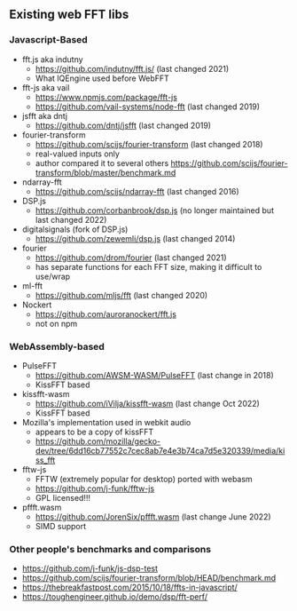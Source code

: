 ## Existing web FFT libs

### Javascript-Based

- fft.js aka indutny
  - https://github.com/indutny/fft.js/ (last changed 2021)
  - What IQEngine used before WebFFT
- fft-js aka vail
  - https://www.npmjs.com/package/fft-js
  - https://github.com/vail-systems/node-fft (last changed 2019)
- jsfft aka dntj
  - https://github.com/dntj/jsfft (last changed 2019)
- fourier-transform
  - https://github.com/scijs/fourier-transform (last changed 2018)
  - real-valued inputs only
  - author compared it to several others https://github.com/scijs/fourier-transform/blob/master/benchmark.md
- ndarray-fft
  - https://github.com/scijs/ndarray-fft (last changed 2016)
- DSP.js
  - https://github.com/corbanbrook/dsp.js (no longer maintained but last changed 2022)
- digitalsignals (fork of DSP.js)
  - https://github.com/zewemli/dsp.js (last changed 2014)
- fourier
  - https://github.com/drom/fourier (last changed 2021)
  - has separate functions for each FFT size, making it difficult to use/wrap
- ml-fft
  - https://github.com/mljs/fft (last changed 2020)
- Nockert
  - https://github.com/auroranockert/fft.js
  - not on npm

### WebAssembly-based

- PulseFFT
  - https://github.com/AWSM-WASM/PulseFFT (last change in 2018)
  - KissFFT based
- kissfft-wasm
  - https://github.com/iVilja/kissfft-wasm (last change Oct 2022)
  - KissFFT based
- Mozilla's implementation used in webkit audio
  - appears to be a copy of kissFFT
  - https://github.com/mozilla/gecko-dev/tree/6dd16cb77552c7cec8ab7e4e3b74ca7d5e320339/media/kiss_fft
- fftw-js
  - FFTW (extremely popular for desktop) ported with webasm
  - https://github.com/j-funk/fftw-js
  - GPL licensed!!!
- pffft.wasm
  - https://github.com/JorenSix/pffft.wasm (last change June 2022)
  - SIMD support

### Other people's benchmarks and comparisons

- https://github.com/j-funk/js-dsp-test
- https://github.com/scijs/fourier-transform/blob/HEAD/benchmark.md
- https://thebreakfastpost.com/2015/10/18/ffts-in-javascript/
- https://toughengineer.github.io/demo/dsp/fft-perf/

